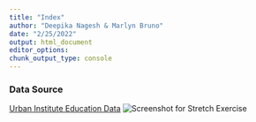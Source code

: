 ```yaml
---
title: "Index"
author: "Deepika Nagesh & Marlyn Bruno"
date: "2/25/2022"
output: html_document
editor_options: 
chunk_output_type: console
---
```

### Data Source
[Urban Institute Education Data]("https://educationdata.urban.org/data-explorer/explorer")
![Screenshot for Stretch Exercise](Screen Shot 2022-02-23 at 16.46.51.png)